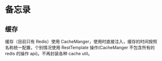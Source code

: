 # 备忘录

## 缓存

缓存（目前只有 Redis）使用 CacheManger，使用时直接注入，缓存的时间按照名称统一配置，个别情况使用 RestTemplate 操作(CacheManger 不包含所有的 redis 的操作 api)。不再封装各种 cache util。

